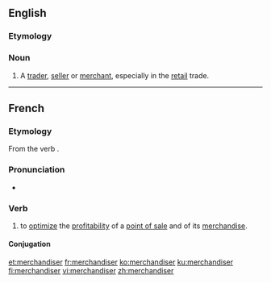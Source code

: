 ==English==

===Etymology===
{{suffix|merchandise|er|lang=en}}

===Noun===
{{en-noun}}

# A [[trader]], [[seller]] or [[merchant]], especially in the [[retail]] trade.

----

==French==

===Etymology===
From the {{etyl|en|fr}} verb {{m|en|merchandise}}.

===Pronunciation===
* {{IPA|/mɛʁ.ʃɑ̃.di.ze/|lang=fr}}

===Verb===
{{fr-verb}}

# to [[optimize]] the [[profitability]] of a [[point of sale]] and of its [[merchandise]].

====Conjugation====
{{fr-conj-er|merchandis|avoir}}

[[et:merchandiser]]
[[fr:merchandiser]]
[[ko:merchandiser]]
[[ku:merchandiser]]
[[fi:merchandiser]]
[[vi:merchandiser]]
[[zh:merchandiser]]